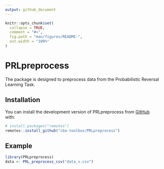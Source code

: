 ```yaml
---
output: github_document
---
```


<!-- README.md is generated from README.Rmd. Please edit that file -->

```r
knitr::opts_chunk$set(
  collapse = TRUE,
  comment = "#>",
  fig.path = "man/figures/README-",
  out.width = "100%"
)
```

# PRLpreprocess

<!-- badges: start -->
<!-- badges: end -->

The package is designed to preprocess data from the Probabilistic Reversal Learning Task. 

## Installation

You can install the development version of PRLpreprocess from [GitHub](https://github.com/) with:

``` r
# install.packages("remotes")
remotes::install_github("cba-toolbox/PRLpreprocess")
```

## Example


``` r
library(PRLpreprocess)
data <- PRL_preprocess_csv("data_v.csv")
```
